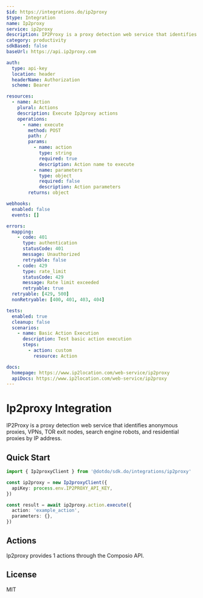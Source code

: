 ```yaml
---
$id: https://integrations.do/ip2proxy
$type: Integration
name: Ip2proxy
service: ip2proxy
description: IP2Proxy is a proxy detection web service that identifies anonymous proxies, VPNs, TOR exit nodes, search engine robots, and residential proxies by IP address.
category: productivity
sdkBased: false
baseUrl: https://api.ip2proxy.com

auth:
  type: api-key
  location: header
  headerName: Authorization
  scheme: Bearer

resources:
  - name: Action
    plural: Actions
    description: Execute Ip2proxy actions
    operations:
      - name: execute
        method: POST
        path: /
        params:
          - name: action
            type: string
            required: true
            description: Action name to execute
          - name: parameters
            type: object
            required: false
            description: Action parameters
        returns: object

webhooks:
  enabled: false
  events: []

errors:
  mapping:
    - code: 401
      type: authentication
      statusCode: 401
      message: Unauthorized
      retryable: false
    - code: 429
      type: rate_limit
      statusCode: 429
      message: Rate limit exceeded
      retryable: true
  retryable: [429, 500]
  nonRetryable: [400, 401, 403, 404]

tests:
  enabled: true
  cleanup: false
  scenarios:
    - name: Basic Action Execution
      description: Test basic action execution
      steps:
        - action: custom
          resource: Action

docs:
  homepage: https://www.ip2location.com/web-service/ip2proxy
  apiDocs: https://www.ip2location.com/web-service/ip2proxy
---
```


# Ip2proxy Integration

IP2Proxy is a proxy detection web service that identifies anonymous proxies, VPNs, TOR exit nodes, search engine robots, and residential proxies by IP address.

## Quick Start

```typescript
import { Ip2proxyClient } from '@dotdo/sdk.do/integrations/ip2proxy'

const ip2proxy = new Ip2proxyClient({
  apiKey: process.env.IP2PROXY_API_KEY,
})

const result = await ip2proxy.action.execute({
  action: 'example_action',
  parameters: {},
})
```

## Actions

Ip2proxy provides 1 actions through the Composio API.

## License

MIT
